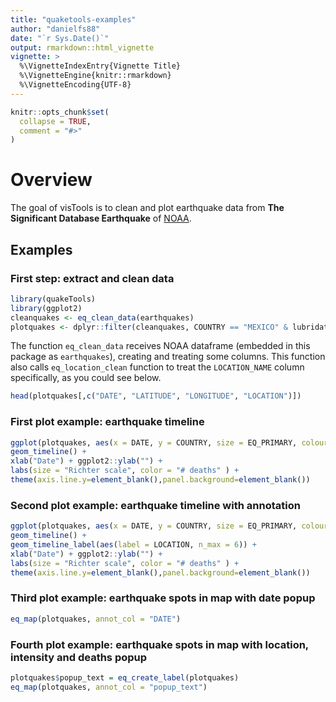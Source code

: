 ```yaml
---
title: "quaketools-examples"
author: "danielfs88"
date: "`r Sys.Date()`"
output: rmarkdown::html_vignette
vignette: >
  %\VignetteIndexEntry{Vignette Title}
  %\VignetteEngine{knitr::rmarkdown}
  %\VignetteEncoding{UTF-8}
---
```


```r
knitr::opts_chunk$set(
  collapse = TRUE,
  comment = "#>"
)
```

# Overview

The goal of visTools is to clean and plot earthquake data from **The 
Significant Database Earthquake** of [NOAA](https://www.ngdc.noaa.gov/nndc/struts/form?t=101650&s=1&d=1).

## Examples

### First step: extract and clean data

```r
library(quakeTools)
library(ggplot2)
cleanquakes <- eq_clean_data(earthquakes)
plotquakes <- dplyr::filter(cleanquakes, COUNTRY == "MEXICO" & lubridate::year(DATE) >= 2000)
```

The function `eq_clean_data` receives NOAA dataframe (embedded in this package as `earthquakes`), creating and treating some columns. This function also calls `eq_location_clean` function to treat the `LOCATION_NAME` column specifically, as you could see below.

```r
head(plotquakes[,c("DATE", "LATITUDE", "LONGITUDE", "LOCATION")])
```
### First plot example: earthquake timeline

```r
ggplot(plotquakes, aes(x = DATE, y = COUNTRY, size = EQ_PRIMARY, colour = DEATHS)) +
geom_timeline() +
xlab("Date") + ggplot2::ylab("") +
labs(size = "Richter scale", color = "# deaths" ) +
theme(axis.line.y=element_blank(),panel.background=element_blank())
```

### Second plot example: earthquake timeline with annotation

```r
ggplot(plotquakes, aes(x = DATE, y = COUNTRY, size = EQ_PRIMARY, colour = DEATHS)) +
geom_timeline() +
geom_timeline_label(aes(label = LOCATION, n_max = 6)) +
xlab("Date") + ggplot2::ylab("") +
labs(size = "Richter scale", color = "# deaths" ) +
theme(axis.line.y=element_blank(),panel.background=element_blank())
```

### Third plot example: earthquake spots in map with date popup

```r
eq_map(plotquakes, annot_col = "DATE")
```

### Fourth plot example: earthquake spots in map with location, intensity and deaths popup

```r
plotquakes$popup_text = eq_create_label(plotquakes)
eq_map(plotquakes, annot_col = "popup_text")
```
